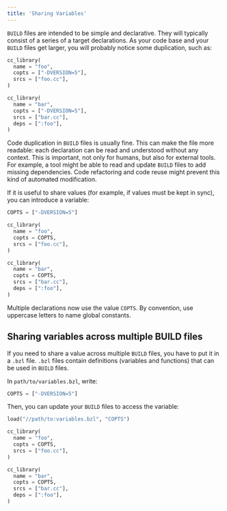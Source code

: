 ```yaml
---
title: 'Sharing Variables'
---
```




`BUILD` files are intended to be simple and declarative. They will typically
consist of a series of a target declarations. As your code base and your `BUILD`
files get larger, you will probably notice some duplication, such as:

``` python
cc_library(
  name = "foo",
  copts = ["-DVERSION=5"],
  srcs = ["foo.cc"],
)

cc_library(
  name = "bar",
  copts = ["-DVERSION=5"],
  srcs = ["bar.cc"],
  deps = [":foo"],
)
```

Code duplication in `BUILD` files is usually fine. This can make the file more
readable: each declaration can be read and understood without any context. This
is important, not only for humans, but also for external tools. For example, a
tool might be able to read and update `BUILD` files to add missing dependencies.
Code refactoring and code reuse might prevent this kind of automated
modification.

If it is useful to share values (for example, if values must be kept in sync),
you can introduce a variable:

``` python
COPTS = ["-DVERSION=5"]

cc_library(
  name = "foo",
  copts = COPTS,
  srcs = ["foo.cc"],
)

cc_library(
  name = "bar",
  copts = COPTS,
  srcs = ["bar.cc"],
  deps = [":foo"],
)
```

Multiple declarations now use the value `COPTS`. By convention, use uppercase
letters to name global constants.

## Sharing variables across multiple BUILD files

If you need to share a value across multiple `BUILD` files, you have to put it
in a `.bzl` file. `.bzl` files contain definitions (variables and functions)
that can be used in `BUILD` files.

In `path/to/variables.bzl`, write:

``` python
COPTS = ["-DVERSION=5"]
```

Then, you can update your `BUILD` files to access the variable:

``` python
load("//path/to:variables.bzl", "COPTS")

cc_library(
  name = "foo",
  copts = COPTS,
  srcs = ["foo.cc"],
)

cc_library(
  name = "bar",
  copts = COPTS,
  srcs = ["bar.cc"],
  deps = [":foo"],
)
```

